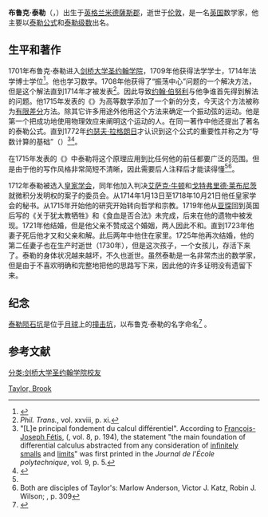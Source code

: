 {{Infobox Scientist
|name              = 布鲁克·泰勒
|image             = Taylor Brook Goupy NPG.jpg
|image_width       =  
|caption           = 布鲁克·泰勒
|birth_date        = {{Birth date|1685|8|18}} 
|birth_place       = [[英格兰王国|英格兰]][[米德薩斯郡|米德薩斯郡]]
|death_date        = {{Death date and age|1731|11|30|1685|8|18}} 
|death_place       = [[英格兰王国|英格兰]][[伦敦|伦敦]]
|field             = [[数学|数学]]
|work_institutions = [[剑桥大学圣约翰学院|剑桥大学圣约翰学院]]
|alma_mater        = 剑桥大学圣约翰学院
|doctoral_students = 
|known_for         = [[泰勒公式|泰勒公式]]<br />[[泰勒级数|泰勒级数]]
|influences        = 
|influenced        = 
|prizes            = 
|religion          = 
|footnotes         = 
|signature         =
}}

'''布鲁克·泰勒'''（{{lang-en|Brook Taylor}}，{{bd|1685年|8月18日|1731年|11月30日|catIdx=Taylor, Brook}}）出生于[[英格兰|英格兰]][[米德薩斯郡|米德薩斯郡]]，逝世于[[伦敦|伦敦]]，是一名[[英国|英国]]数学家，他主要以[[泰勒公式|泰勒公式]]和[[泰勒级数|泰勒级数]]出名。

== 生平和著作 ==
1701年布鲁克·泰勒进入[[剑桥大学圣约翰学院|剑桥大学圣约翰学院]]，1709年他获得法学学士，1714年法学博士学位<ref>{{acad|id=TLR701B|name=Taylor, Brook}}</ref>。他也学习数学。1708年他获得了“振荡中心”问题的一个解决方法，但是这个解法直到1714年才被发表<ref>''Phil. Trans.'', vol. xxviii, p. xi.</ref>。因此导致[[约翰·伯努利|约翰·伯努利]]与他争谁首先得到解法的问题。他1715年发表的《{{lang|la|Methodus Incrementorum Directa et Inversa}}》为高等数学添加了一个新的分支，今天这个方法被称为[[有限差分|有限差分]]方法。除其它许多用途外他用这个方法来确定一个振动弦的运动。他是第一个把成功地使用物理效应来阐明这个运动的人。在同一著作中他还提出了著名的泰勒公式。直到1772年[[约瑟夫·拉格朗日|约瑟夫·拉格朗日]]才认识到这个公式的重要性并称之为“导数计算的基础”（{{lang|fr|le principal fondement du calcul différentiel}}）<ref>"[L]e principal fondement du calcul différentiel". According to [[François-Joseph_Fétis|François-Joseph Fétis]], ({{google books|wfQ5AAAAIAAJ|Biographie universelle…|page=PA194}}, vol. 8, p. 194), the statement "the main foundation of differential calculus abstracted from any consideration of [[infinitesimal|infinitely small]]s and [[Limit_(mathematics)|limit]]s" was first printed in the ''Journal de l'École polytechnique'', vol. 9, p. 5.</ref><ref name="EB1911">{{Cite EB1911 |wstitle=Taylor, Brook |volume=26 |pages=467–468}}</ref>。

在1715年发表的《{{lang|en|Linear Perspective}}》中泰勒将这个原理应用到比任何他的前任都要广泛的范围。但是由于他的写作风格非常简短不清晰，因此需要后人注释后才能读得懂<ref name="EB1911"/><ref>Both are disciples of Taylor's: Marlow Anderson, Victor J. Katz, Robin J. Wilson; {{Google books|B65MZ_12REEC|page=PA309|Sherlock Holmes in Babylon: And Other Tales of Mathematical History}}, p. 309</ref>。

1712年泰勒被选入[[皇家学会|皇家学会]]，同年他加入判决[[艾萨克·牛顿|艾萨克·牛顿]]和[[戈特弗里德·莱布尼茨|戈特弗里德·莱布尼茨]]就微积分发明权的案子的委员会。从1714年1月13日至1718年10月21日他任皇家学会的秘书。从1715年开始他的研究开始转向哲学和宗教。1719年他从[[亚琛|亚琛]]回到英国后写的《关于犹太教牺牲》和《食血是否合法》未完成，后来在他的遗物中被发现。1721年他结婚，但是他父亲不赞成这个婚姻，两人因此不和。直到1723年他妻子死后他才又和父亲和解。此后两年中他住在家里。1725年他再次结婚，他的第二任妻子也在生产时逝世（1730年），但是这次孩子，一个女孩儿，存活下来了。泰勒的身体状况越来越坏，不久也逝世。虽然泰勒是一名非常杰出的数学家，但是由于不喜欢明确和完整地把他的思路写下来，因此他的许多证明没有遗留下来。

== 纪念 ==
[[泰勒陨石坑|泰勒陨石坑]]是位于[[月球|月球]]上的[[撞击坑|撞击坑]]，以布鲁克·泰勒的名字命名<ref name="IAU WGPSN">{{cite web |title=Planetary Names: Crater, craters: Taylor on Moon |publisher=Gazetteer of Planetary Nomenclature |accessdate=June 10, 2016 |url=http://planetarynames.wr.usgs.gov/Feature/5889 |archive-date=2017-08-06 |archive-url=https://web.archive.org/web/20170806063109/https://planetarynames.wr.usgs.gov/Feature/5889 |dead-url=no }}</ref>
。

==参考文献==
{{Reflist}}

{{Authority control}}
{{DEFAULTSORT: Taylor, Brook}}
[[Category:英国数学家|Taylor, Brook]]
[[分类:剑桥大学圣约翰学院校友|分类:剑桥大学圣约翰学院校友]]